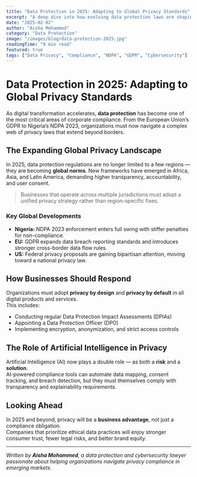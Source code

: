 ```yaml
---
title: "Data Protection in 2025: Adapting to Global Privacy Standards"
excerpt: "A deep dive into how evolving data protection laws are shaping business practices across the globe — and what organizations must do to stay compliant."
date: "2025-02-02"
author: "Aisha Mohammed"
category: "Data Protection"
image: "/images/blog/data-protection-2025.jpg"
readingTime: "9 min read"
featured: true
tags: ["Data Privacy", "Compliance", "NDPA", "GDPR", "Cybersecurity"]
---
```


# Data Protection in 2025: Adapting to Global Privacy Standards

As digital transformation accelerates, **data protection** has become one of the most critical areas of corporate compliance. From the European Union’s GDPR to Nigeria’s NDPA 2023, organizations must now navigate a complex web of privacy laws that extend beyond borders.

## The Expanding Global Privacy Landscape

In 2025, data protection regulations are no longer limited to a few regions — they are becoming **global norms**. New frameworks have emerged in Africa, Asia, and Latin America, demanding higher transparency, accountability, and user consent.

> Businesses that operate across multiple jurisdictions must adopt a unified privacy strategy rather than region-specific fixes.

### Key Global Developments

- **Nigeria:** NDPA 2023 enforcement enters full swing with stiffer penalties for non-compliance.
- **EU:** GDPR expands data breach reporting standards and introduces stronger cross-border data flow rules.
- **US:** Federal privacy proposals are gaining bipartisan attention, moving toward a national privacy law.

## How Businesses Should Respond

Organizations must adopt **privacy by design** and **privacy by default** in all digital products and services.  
This includes:

- Conducting regular Data Protection Impact Assessments (DPIAs)
- Appointing a Data Protection Officer (DPO)
- Implementing encryption, anonymization, and strict access controls

## The Role of Artificial Intelligence in Privacy

Artificial Intelligence (AI) now plays a double role — as both a **risk** and a **solution**.  
AI-powered compliance tools can automate data mapping, consent tracking, and breach detection, but they must themselves comply with transparency and explainability requirements.

## Looking Ahead

In 2025 and beyond, privacy will be a **business advantage**, not just a compliance obligation.  
Companies that prioritize ethical data practices will enjoy stronger consumer trust, fewer legal risks, and better brand equity.

---

_Written by **Aisha Mohammed**, a data protection and cybersecurity lawyer passionate about helping organizations navigate privacy compliance in emerging markets._
